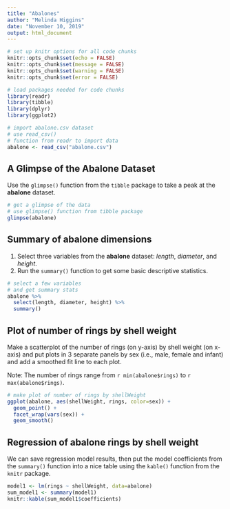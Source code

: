 ```yaml
---
title: "Abalones"
author: "Melinda Higgins"
date: "November 10, 2019"
output: html_document
---
```


```r
# set up knitr options for all code chunks
knitr::opts_chunk$set(echo = FALSE)
knitr::opts_chunk$set(message = FALSE)
knitr::opts_chunk$set(warning = FALSE)
knitr::opts_chunk$set(error = FALSE)

# load packages needed for code chunks
library(readr)
library(tibble)
library(dplyr)
library(ggplot2)

# import abalone.csv dataset
# use read_csv()
# function from readr to import data
abalone <- read_csv("abalone.csv")
```

## A Glimpse of the Abalone Dataset

Use the `glimpse()` function from the `tibble` package to take a peak at the **abalone** dataset.

```r
# get a glimpse of the data
# use glimpse() function from tibble package
glimpse(abalone)
```

## Summary of abalone dimensions

1. Select three variables from the **abalone** dataset: _length_, _diameter_, and _height_.
2. Run the `summary()` function to get some basic descriptive statistics.

```r
# select a few variables
# and get summary stats
abalone %>% 
  select(length, diameter, height) %>% 
  summary()
```

## Plot of number of rings by shell weight

Make a scatterplot of the number of rings (on y-axis) by shell weight (on x-axis) and put plots in 3 separate panels by sex (i.e., male, female and infant) and add a smoothed fit line to each plot.

Note: The number of rings range from `r min(abalone$rings)` to `r max(abalone$rings)`.

```r
# make plot of number of rings by shellWeight
ggplot(abalone, aes(shellWeight, rings, color=sex)) +
  geom_point() +
  facet_wrap(vars(sex)) +
  geom_smooth()
```

## Regression of abalone rings by shell weight

We can save regression model results, then put the model coefficients from the `summary()` function into a nice table using the `kable()` function from the `knitr` package.

```r
model1 <- lm(rings ~ shellWeight, data=abalone)
sum_model1 <- summary(model1)
knitr::kable(sum_model1$coefficients)
```

